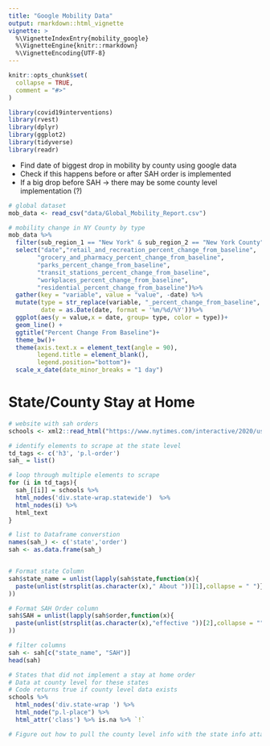 ```yaml
---
title: "Google Mobility Data"
output: rmarkdown::html_vignette
vignette: >
  %\VignetteIndexEntry{mobility_google}
  %\VignetteEngine{knitr::rmarkdown}
  %\VignetteEncoding{UTF-8}
---
```


```r
knitr::opts_chunk$set(
  collapse = TRUE,
  comment = "#>"
)
```

```r
library(covid19interventions)
library(rvest)
library(dplyr)
library(ggplot2)
library(tidyverse)
library(readr)
```

- Find date of biggest drop in mobility by county using google data
- Check if this happens before or after SAH order is implemented
- If a big drop before SAH -> there may be some county level implementation (?)
```r
# global dataset
mob_data <- read_csv("data/Global_Mobility_Report.csv")

# mobility change in NY County by type
mob_data %>% 
  filter(sub_region_1 == "New York" & sub_region_2 == "New York County") %>%
  select("date","retail_and_recreation_percent_change_from_baseline",
        "grocery_and_pharmacy_percent_change_from_baseline",
        "parks_percent_change_from_baseline",
        "transit_stations_percent_change_from_baseline",
        "workplaces_percent_change_from_baseline",
        "residential_percent_change_from_baseline")%>%
  gather(key = "variable", value = "value", -date) %>% 
  mutate(type = str_replace(variable, "_percent_change_from_baseline", ""),
         date = as.Date(date, format = '%m/%d/%Y'))%>%
  ggplot(aes(y = value,x = date, group= type, color = type))+
  geom_line() +
  ggtitle("Percent Change From Baseline")+
  theme_bw()+
  theme(axis.text.x = element_text(angle = 90), 
        legend.title = element_blank(),
        legend.position="bottom")+
  scale_x_date(date_minor_breaks = "1 day")
```

# State/County Stay at Home 
```r
# website with sah orders
schools <- xml2::read_html("https://www.nytimes.com/interactive/2020/us/coronavirus-stay-at-home-order.html")

# identify elements to scrape at the state level
td_tags <- c('h3', 'p.l-order')
sah_ = list()

# loop through multiple elements to scrape 
for (i in td_tags){
  sah_[[i]] = schools %>%
  html_nodes('div.state-wrap.statewide')  %>%
  html_nodes(i) %>% 
  html_text
}

# list to Dataframe converstion
names(sah_) <- c('state','order')
sah <- as.data.frame(sah_)


# Format state Column
sah$state_name = unlist(lapply(sah$state,function(x){
  paste(unlist(strsplit(as.character(x)," About "))[1],collapse = " ")}
))

# Format SAH Order column
sah$SAH = unlist(lapply(sah$order,function(x){
  paste(unlist(strsplit(as.character(x),"effective "))[2],collapse = "")}
))

# filter columns
sah <- sah[c("state_name", "SAH")]
head(sah)

# States that did not implement a stay at home order
# Data at county level for these states
# Code returns true if county level data exists
schools %>%
  html_nodes('div.state-wrap ') %>% 
  html_node("p.l-place") %>% 
  html_attr('class') %>% is.na %>% `!`

# Figure out how to pull the county level info with the state info attached
```
